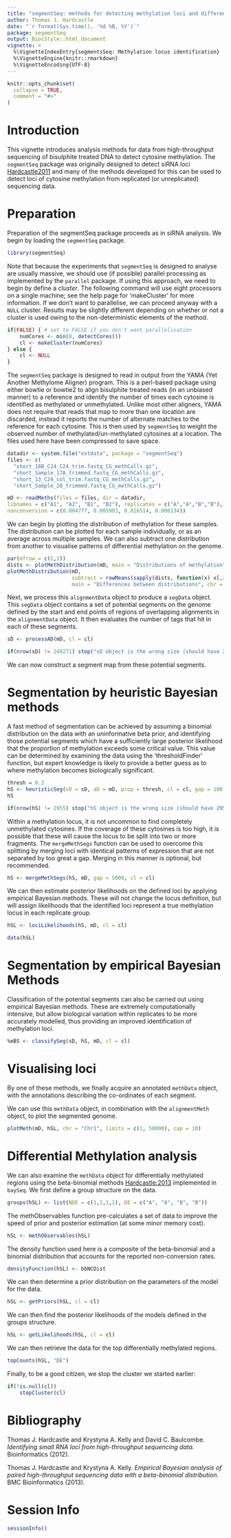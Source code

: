 ```yaml
---
title: "segmentSeq: methods for detecting methylation loci and differential methylation"
author: Thomas J. Hardcastle
date: "`r format(Sys.time(), '%d %B, %Y')`"
package: segmentSeq
output: BiocStyle::html_document
vignette: >
  %\VignetteIndexEntry{segmentsSeq: Methylation locus identification}
  %\VignetteEngine{knitr::rmarkdown}
  %\VignetteEncoding{UTF-8}
---
```


```r
knitr::opts_chunk$set(
  collapse = TRUE,
  comment = "#>"
)
```


# Introduction

This vignette introduces analysis methods for data from high-throughput sequencing of bisulphite treated DNA to detect cytosine methylation. The ``segmentSeq`` package was originally designed to detect siRNA loci [Hardcastle2011](#Hardcastle2011) and many of the methods developed for this can be used to detect loci of cytosine methylation from replicated (or unreplicated) sequencing data.


# Preparation

Preparation of the segmentSeq package proceeds as in siRNA analysis. We begin by loading the ``segmentSeq`` package.

```r
library(segmentSeq)
```

Note that because the experiments that ``segmentSeq`` is designed to analyse are usually massive, we should use (if possible) parallel processing as implemented by the ``parallel`` package. If using this approach, we need to begin by define a *cluster*. The following command will use eight processors on a single machine; see the help page for 'makeCluster' for more information. If we don't want to parallelise, we can proceed anyway with a ``NULL`` cluster. Results may be slightly different depending on whether or not a cluster is used owing to the non-deterministic elements of the method.

```r
if(FALSE) { # set to FALSE if you don't want parallelisation
    numCores <- min(8, detectCores())
    cl <- makeCluster(numCores)
} else {
    cl <- NULL
}
```

The ``segmentSeq`` package is designed to read in output from the YAMA (Yet Another Methylome Aligner) program. This is a perl-based package using either bowtie or bowtie2 to align bisulphite treated reads (in an unbiased manner) to a reference and identify the number of times each cytosine is identified as methylated or unmethylated. Unlike most other aligners, YAMA does not require that reads that map to more than one location are discarded, instead it reports the number of alternate matches to the reference for each cytosine. This is then used by ``segmentSeq`` to weight the observed number of methylated/un-methylated cytosines at a location. The files used here have been compressed to save space.

```r
datadir <- system.file("extdata", package = "segmentSeq")
files <- c(
  "short_18B_C24_C24_trim.fastq_CG_methCalls.gz",
  "short_Sample_17A_trimmed.fastq_CG_methCalls.gz",
  "short_13_C24_col_trim.fastq_CG_methCalls.gz",
  "short_Sample_28_trimmed.fastq_CG_methCalls.gz")

mD <- readMeths(files = files, dir = datadir,
libnames = c("A1", "A2", "B1", "B2"), replicates = c("A","A","B","B"),
nonconversion = c(0.004777, 0.005903, 0.016514, 0.006134))
```

We can begin by plotting the distribution of methylation for these samples. The distribution can be plotted for each sample individually, or as an average across multiple samples. We can also subtract one distribution from another to visualise patterns of differential methylation on the genome.

```r
par(mfrow = c(2,1))
dists <- plotMethDistribution(mD, main = "Distributions of methylation", chr = "Chr1")
plotMethDistribution(mD,
                     subtract = rowMeans(sapply(dists, function(x) x[,2])),
                     main = "Differences between distributions", chr = "Chr1")
```

Next, we process this ``alignmentData`` object to produce a ``segData`` object. This ``segData`` object contains a set of potential segments on the genome defined by the start and end points of regions of overlapping alignments in the ``alignmentData`` object. It then evaluates the number of tags that hit in each of these segments.

```r
sD <- processAD(mD, cl = cl)
```

```r
if(nrow(sD) != 249271) stop("sD object is the wrong size (should have 249271 rows). Failure.")
```

We can now construct a segment map from these potential segments.


# Segmentation by heuristic Bayesian methods

A fast method of segmentation can be achieved by assuming a binomial distribution on the data with an uninformative beta prior, and identifying those potential segments which have a sufficiently large posterior likelihood that the proportion of methylation exceeds some critical value. This value can be determined by examining the data using the 'thresholdFinder' function, but expert knowledge is likely to provide a better guess as to where methylation becomes biologically significant.

```r
thresh = 0.2
hS <- heuristicSeg(sD = sD, aD = mD, prop = thresh, cl = cl, gap = 100, getLikes = FALSE)
hS
```

```r
if(nrow(hS) != 2955) stop("hS object is the wrong size (should have 2955 rows). Failure.")
```

Within a methylation locus, it is not uncommon to find completely unmethylated cytosines. If the coverage of these cytosines is too high, it is possible that these will cause the locus to be split into two or more fragments. The ``mergeMethSegs`` function can be used to overcome this splitting by merging loci with identical patterns of expression that are not separated by too great a gap. Merging in this manner is optional, but recommended.

```r
hS <- mergeMethSegs(hS, mD, gap = 5000, cl = cl)
```

We can then estimate posterior likelihoods on the defined loci by applying empirical Bayesian methods. These will not change the locus definition, but will assign likelihoods that the identified loci represent a true methylation locus in each replicate group.

```r
hSL <- lociLikelihoods(hS, mD, cl = cl)
```

```r
data(hSL)
```

# Segmentation by empirical Bayesian Methods

Classification of the potential segments can also be carried out using empirical Bayesian methods. These are extremely computationally intensive, but allow biological variation within replicates to be more accurately modelled, thus providing an improved identification of methylation loci.

```r
%eBS <- classifySeg(sD, hS, mD, cl = cl)
```


# Visualising loci

By one of these methods, we finally acquire an annotated ``methData`` object, with the annotations describing the co-ordinates of each segment.

We can use this ``methData`` object, in combination with the ``alignmentMeth`` object, to plot the segmented genome.

```r
plotMeth(mD, hSL, chr = "Chr1", limits = c(1, 50000), cap = 10)
```


# Differential Methylation analysis

We can also examine the ``methData`` object for differentially methylated regions using the beta-binomial methods [Hardcastle:2013](#Hardcastle2013) implemented in ``baySeq``. We first define a group structure on the data.

```r
groups(hSL) <- list(NDE = c(1,1,1,1), DE = c("A", "A", "B", "B"))
```

The methObservables function pre-calculates a set of data to improve the speed of prior and posterior estimation (at some minor memory cost).

```r
hSL <- methObservables(hSL)
```

The density function used here is a composite of the beta-binomial and a binomial distribution that accounts for the reported non-conversion rates.
```r
densityFunction(hSL) <- bbNCDist
```

We can then determine a prior distribution on the parameters of the model for the data.
```r
hSL <- getPriors(hSL, cl = cl)
```

We can then find the posterior likelihoods of the models defined in the groups structure.

```r
hSL <- getLikelihoods(hSL, cl = cl)
```

We can then retrieve the data for the top differentially methylated regions.

```r
topCounts(hSL, "DE")
```

Finally, to be a good citizen, we stop the cluster we started earlier:

```r
if(!is.null(cl))
    stopCluster(cl)
```


# Bibliography

<a name="Hardcastle2011" />Thomas J. Hardcastle and Krystyna A. Kelly and David C. Baulcombe. *Identifying small RNA loci from high-throughput sequencing data.* Bioinformatics (2012).

<a name="Hardcastle2013" />Thomas J. Hardcastle and Krystyna A. Kelly. *Empirical Bayesian analysis of paired high-throughput sequencing data with a beta-binomial distribution.* BMC Bioinformatics (2013).


# Session Info

```r
sessionInfo()
```

